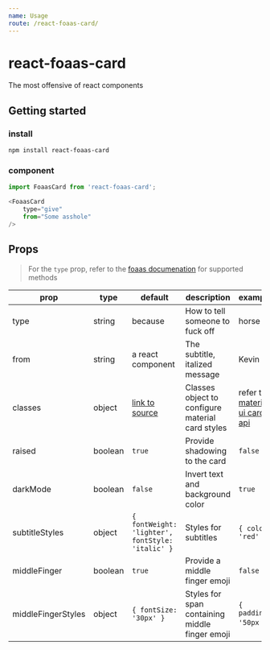 ```yaml
---
name: Usage
route: /react-foaas-card/
---
```


# react-foaas-card

The most offensive of react components

## Getting started

### install

```shell
npm install react-foaas-card
```

### component

```javascript
import FoaasCard from 'react-foaas-card';

<FoaasCard
    type="give"
    from="Some asshole"
/>
```

## Props

> For the `type` prop, refer to the [foaas documenation](https://foaas.com/) for supported methods

| prop | type | default | description | example |
|---|---|---|---|--|
| type | string | because | How to tell someone to fuck off| horse |
| from | string  | a react component | The subtitle, italized message | Kevin |
| classes | object | [link to source](https://github.com/circa10a/react-foaas-card/blob/master/src/index.js#L26-L39) | Classes object to configure material card styles |refer to [material ui card api](https://material-ui.com/api/card/) |
| raised | boolean | `true` | Provide shadowing to the card | `false` |
| darkMode | boolean | `false` | Invert text and background color | `true` |
| subtitleStyles | object | `{ fontWeight: 'lighter', fontStyle: 'italic' }` | Styles for subtitles | `{ color: 'red' }` |
| middleFinger | boolean | `true` | Provide a middle finger emoji | `false` |
| middleFingerStyles | object | `{ fontSize: '30px' }` | Styles for span containing middle finger emoji | `{ padding: '50px` } |

